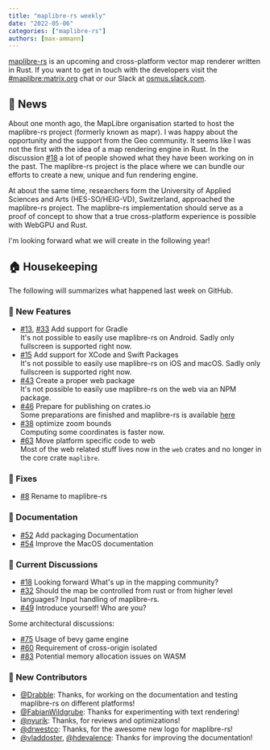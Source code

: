 ```yaml
---
title: "maplibre-rs weekly"
date: "2022-05-06"
categories: ["maplibre-rs"]
authors: [max-ammann]
---
```


[maplibre-rs](https://github.com/maplibre/maplibre-rs) is an upcoming and cross-platform vector map renderer written in Rust. If you want to get in touch with the developers visit the [#maplibre:matrix.org](https://matrix.to/#/#mapr:matrix.org) chat or our Slack at [osmus.slack.com](https://osmus.slack.com/).

## 📰 News

About one month ago, the MapLibre organisation started to host the maplibre-rs project (formerly known as mapr). I was happy about the opportunity and the support from the Geo community. It seems like I was not the first with the idea of a map rendering engine in Rust. In the discussion [#18](https://github.com/maplibre/maplibre-rs/discussions/18) a lot of people showed what they have been working on in the past.
The maplibre-rs project is the place where we can bundle our efforts to create a new, unique and fun rendering engine.

At about the same time, researchers form the University of Applied Sciences and Arts (HES-SO/HEIG-VD), Switzerland, approached the maplibre-rs project. The maplibre-rs implementation should serve as a proof of concept to show that a true cross-platform experience is possible with WebGPU and Rust.

I'm looking forward what we will create in the following year!

## 🏠 Housekeeping

The following will summarizes what happened last week on GitHub.

### 🎁 New Features

- [#13](https://github.com/maplibre/maplibre-rs/pull/13), [#33](https://github.com/maplibre/maplibre-rs/pull/33) Add support for Gradle<br />
  It's not possible to easily use maplibre-rs on Android. Sadly only fullscreen is supported right now.
- [#15](https://github.com/maplibre/maplibre-rs/pull/15) Add support for XCode and Swift Packages<br />
  It's not possible to easily use maplibre-rs on iOS and macOS. Sadly only fullscreen is supported right now.
- [#43](https://github.com/maplibre/maplibre-rs/pull/43) Create a proper web package<br />
  It's not possible to easily use maplibre-rs on the web via an NPM package.
- [#46](https://github.com/maplibre/maplibre-rs/pull/46) Prepare for publishing on crates.io<br />
  Some preparations are finished and maplibre-rs is available [here](https://crates.io/crates/maplibre)
- [#38](https://github.com/maplibre/maplibre-rs/pull/38) optimize zoom bounds<br />
  Computing some coordinates is faster now.
- [#63](https://github.com/maplibre/maplibre-rs/pull/63) Move platform specific code to web<br />
  Most of the web related stuff lives now in the `web` crates and no longer in the core crate `maplibre`.

### 🔧 Fixes

- [#8](https://github.com/maplibre/maplibre-rs/pull/8) Rename to maplibre-rs

### 📄 Documentation

- [#52](https://github.com/maplibre/maplibre-rs/pull/52) Add packaging Documentation
- [#54](https://github.com/maplibre/maplibre-rs/pull/54) Improve the MacOS documentation

### 🧵 Current Discussions

- [#18](https://github.com/maplibre/maplibre-rs/discussions/18) Looking forward
  What's up in the mapping community?
- [#32](https://github.com/maplibre/maplibre-rs/discussions/32) Should the map be controlled from rust or from higher level languages?
  Input handling of maplibre-rs.
- [#49](https://github.com/maplibre/maplibre-rs/discussions/49) Introduce yourself!
  Who are you?

Some architectural discussions:

- [#75](https://github.com/maplibre/maplibre-rs/discussions/75) Usage of bevy game engine
- [#60](https://github.com/maplibre/maplibre-rs/discussions/60) Requirement of cross-origin isolated
- [#83](https://github.com/maplibre/maplibre-rs/discussions/83) Potential memory allocation issues on WASM

### 👋 New Contributors

- [@Drabble](https://github.com/Drabble): Thanks, for working on the documentation and testing maplibre-rs on different platforms!
- [@FabianWildgrube](https://github.com/FabianWildgrube): Thanks for experimenting with text rendering!
- [@nyurik](https://github.com/nyurik): Thanks, for reviews and optimizations!
- [@drwestco](https://github.com/drwestco): Thanks, for the awesome new logo for maplibre-rs!
- [@vladdoster](https://github.com/vladdoster), [@hdevalence](https://github.com/hdevalence): Thanks for improving the documentation!
